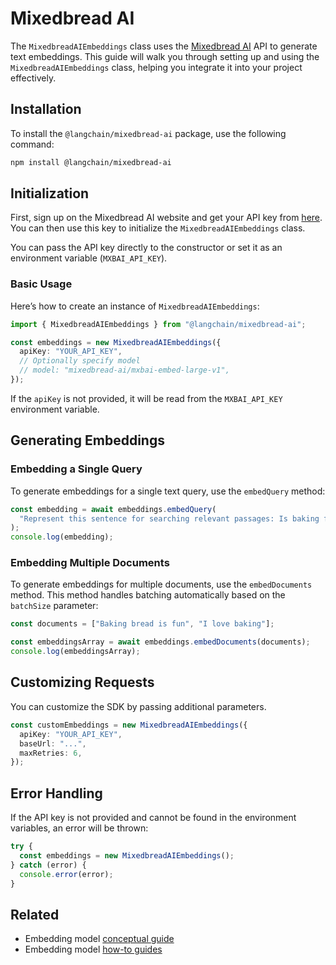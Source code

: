 # Mixedbread AI

The `MixedbreadAIEmbeddings` class uses the [Mixedbread AI](https://mixedbread.ai/) API to generate text embeddings. This guide will walk you through setting up and using the `MixedbreadAIEmbeddings` class, helping you integrate it into your project effectively.

## Installation

To install the `@langchain/mixedbread-ai` package, use the following command:


<IntegrationInstallTooltip></IntegrationInstallTooltip>

```bash npm2yarn
npm install @langchain/mixedbread-ai
```

## Initialization

First, sign up on the Mixedbread AI website and get your API key from [here](https://mixedbread.ai/). You can then use this key to initialize the `MixedbreadAIEmbeddings` class.

You can pass the API key directly to the constructor or set it as an environment variable (`MXBAI_API_KEY`).

### Basic Usage

Here’s how to create an instance of `MixedbreadAIEmbeddings`:

```typescript
import { MixedbreadAIEmbeddings } from "@langchain/mixedbread-ai";

const embeddings = new MixedbreadAIEmbeddings({
  apiKey: "YOUR_API_KEY",
  // Optionally specify model
  // model: "mixedbread-ai/mxbai-embed-large-v1",
});
```

If the `apiKey` is not provided, it will be read from the `MXBAI_API_KEY` environment variable.

## Generating Embeddings

### Embedding a Single Query

To generate embeddings for a single text query, use the `embedQuery` method:

```typescript
const embedding = await embeddings.embedQuery(
  "Represent this sentence for searching relevant passages: Is baking fun?"
);
console.log(embedding);
```

### Embedding Multiple Documents

To generate embeddings for multiple documents, use the `embedDocuments` method. This method handles batching automatically based on the `batchSize` parameter:

```typescript
const documents = ["Baking bread is fun", "I love baking"];

const embeddingsArray = await embeddings.embedDocuments(documents);
console.log(embeddingsArray);
```

## Customizing Requests

You can customize the SDK by passing additional parameters.

```typescript
const customEmbeddings = new MixedbreadAIEmbeddings({
  apiKey: "YOUR_API_KEY",
  baseUrl: "...",
  maxRetries: 6,
});
```

## Error Handling

If the API key is not provided and cannot be found in the environment variables, an error will be thrown:

```typescript
try {
  const embeddings = new MixedbreadAIEmbeddings();
} catch (error) {
  console.error(error);
}
```

## Related

- Embedding model [conceptual guide](/docs/concepts/#embedding-models)
- Embedding model [how-to guides](/docs/how_to/#embedding-models)
